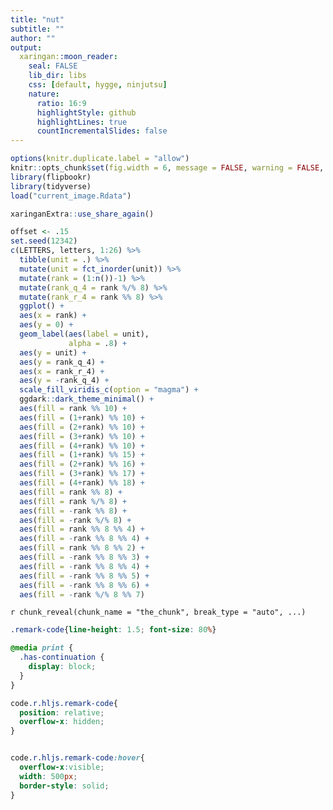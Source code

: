 ```yaml
---
title: "nut"
subtitle: ""
author: ""
output:
  xaringan::moon_reader:
    seal: FALSE
    lib_dir: libs
    css: [default, hygge, ninjutsu]
    nature:
      ratio: 16:9
      highlightStyle: github
      highlightLines: true
      countIncrementalSlides: false
---
```




```r
options(knitr.duplicate.label = "allow")
knitr::opts_chunk$set(fig.width = 6, message = FALSE, warning = FALSE, comment = "", cache = F)
library(flipbookr)
library(tidyverse)
load("current_image.Rdata")
```


```r
xaringanExtra::use_share_again()
```


```r
offset <- .15
set.seed(12342)
c(LETTERS, letters, 1:26) %>% 
  tibble(unit = .) %>% 
  mutate(unit = fct_inorder(unit)) %>% 
  mutate(rank = (1:n())-1) %>% 
  mutate(rank_q_4 = rank %/% 8) %>% 
  mutate(rank_r_4 = rank %% 8) %>% 
  ggplot() +
  aes(x = rank) +
  aes(y = 0) +
  geom_label(aes(label = unit),
             alpha = .8) +
  aes(y = unit) +
  aes(y = rank_q_4) +
  aes(x = rank_r_4) +
  aes(y = -rank_q_4) +
  scale_fill_viridis_c(option = "magma") +
  ggdark::dark_theme_minimal() +
  aes(fill = rank %% 10) +
  aes(fill = (1+rank) %% 10) +
  aes(fill = (2+rank) %% 10) +
  aes(fill = (3+rank) %% 10) +
  aes(fill = (4+rank) %% 10) +
  aes(fill = (1+rank) %% 15) +
  aes(fill = (2+rank) %% 16) +
  aes(fill = (3+rank) %% 17) +
  aes(fill = (4+rank) %% 18) +
  aes(fill = rank %% 8) +
  aes(fill = rank %/% 8) +
  aes(fill = -rank %% 8) +
  aes(fill = -rank %/% 8) +
  aes(fill = rank %% 8 %% 4) +
  aes(fill = -rank %% 8 %% 4) +
  aes(fill = rank %% 8 %% 2) +
  aes(fill = -rank %% 8 %% 3) +
  aes(fill = -rank %% 8 %% 4) +
  aes(fill = -rank %% 8 %% 5) +
  aes(fill = -rank %% 8 %% 6) +
  aes(fill = -rank %/% 8 %% 7)
```

`r chunk_reveal(chunk_name = "the_chunk", break_type = "auto", ...)`



```css
.remark-code{line-height: 1.5; font-size: 80%}

@media print {
  .has-continuation {
    display: block;
  }
}

code.r.hljs.remark-code{
  position: relative;
  overflow-x: hidden;
}


code.r.hljs.remark-code:hover{
  overflow-x:visible;
  width: 500px;
  border-style: solid;
}
```

